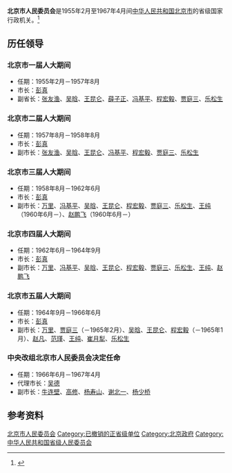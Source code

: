 '''北京市人民委员会'''是1955年2月至1967年4月间[[中华人民共和国|中华人民共和国]][[北京市|北京市]]的省级国家行政机关。<ref>{{Cite book|title=中华人民共和国职官志|author=何虎生, 李耀东, 向常福主编|publisher=中国社会出版社|year=2003|isbn=9787800883934|location=北京|pages=}}</ref>

== 历任领导 ==
=== 北京市一届人大期间 ===
* 任期：1955年2月－1957年8月
* 市长：[[彭真|彭真]]
* 副省长：[[張友漁_(法學家)|张友渔]]、[[吴晗|吴晗]]、[[王昆仑|王昆仑]]、[[薛子正|薛子正]]、[[冯基平|冯基平]]、[[程宏毅|程宏毅]]、[[贾庭三|贾庭三]]、[[乐松生|乐松生]]

=== 北京市二届人大期间 ===
* 任期：1957年8月－1958年8月
* 市长：[[彭真|彭真]]
* 副市长：[[張友漁_(法學家)|张友渔]]、[[吴晗|吴晗]]、[[王昆仑|王昆仑]]、[[冯基平|冯基平]]、[[程宏毅|程宏毅]]、[[贾庭三|贾庭三]]、[[乐松生|乐松生]]

=== 北京市三届人大期间 ===
* 任期：1958年8月－1962年6月
* 市长：[[彭真|彭真]]
* 副市长：[[万里|万里]]、[[冯基平|冯基平]]、[[吴晗|吴晗]]、[[王昆仑|王昆仑]]、[[程宏毅|程宏毅]]、[[贾庭三|贾庭三]]、[[乐松生|乐松生]]、[[王纯_(1918年)|王纯]]（1960年6月－）、[[赵鹏飞|赵鹏飞]]（1960年6月－）

=== 北京市四届人大期间 ===
* 任期：1962年6月－1964年9月
* 市长：[[彭真|彭真]]
* 副市长：[[万里|万里]]、[[冯基平|冯基平]]、[[吴晗|吴晗]]、[[王昆仑|王昆仑]]、[[程宏毅|程宏毅]]、[[贾庭三|贾庭三]]、[[乐松生|乐松生]]、[[王纯_(1918年)|王纯]]、[[赵鹏飞|赵鹏飞]]

=== 北京市五届人大期间 ===
* 任期：1964年9月－1966年6月
* 市长：[[彭真|彭真]]
* 副市长：[[万里|万里]]、[[贾庭三|贾庭三]]（－1965年2月）、[[吴晗|吴晗]]、[[王昆仑|王昆仑]]、[[程宏毅|程宏毅]]（－1965年1月）、[[赵凡_(1916年)|赵凡]]、[[范瑾|范瑾]]、[[王纯_(1918年)|王纯]]、[[崔月犁|崔月犁]]、[[乐松生|乐松生]]

=== 中央改组北京市人民委员会决定任命 ===
* 任期：1966年6月－1967年4月
* 代理市长：[[吴德|吴德]]
* 副市长：[[牛连壁|牛连壁]]、[[高修_(1918年)|高修]]、[[杨寿山_(1913年)|杨寿山]]、[[谢北一|谢北一]]、[[杨少桥|杨少桥]]

== 参考资料 ==
{{reflist}}

{{北京市市长}}

[[Category:北京市人民委员会|]]
[[Category:已撤销的正省级单位|Category:已撤销的正省级单位]]
[[Category:北京政府|Category:北京政府]]
[[Category:中华人民共和国省级人民委员会|Category:中华人民共和国省级人民委员会]]